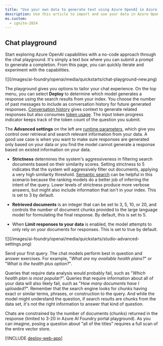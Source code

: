 ```yaml
---
title: "Use your own data to generate text using Azure OpenAI in Azure AI Foundry Models"
description: Use this article to import and use your data in Azure OpenAI.
ms.custom:
  - ignite-2024
---
```


## Chat playground

Start exploring Azure OpenAI capabilities with a no-code approach through the chat playground. It's simply a text box where you can submit a prompt to generate a completion. From this page, you can quickly iterate and experiment with the capabilities. 

<Frame>
    ![](/images/ai-foundry/openai/media/quickstarts/chat-playground-new.png)
</Frame>

The playground gives you options to tailor your chat experience. On the top menu, you can select **Deploy** to determine which model generates a response using the search results from your index. You choose the number of past messages to include as conversation history for future generated responses. [Conversation history](../concepts/use-your-data.md#conversation-history-for-better-results) gives context to generate related responses but also consumes [token usage](../concepts/use-your-data.md#token-usage-estimation-for-azure-openai-on-your-data). The input token progress indicator keeps track of the token count of the question you submit. 


The **Advanced settings** on the left are [runtime parameters](../concepts/use-your-data.md#runtime-parameters), which give you control over retrieval and search relevant information from your data. A good use case is when you want to make sure responses are generated only based on your data or you find the model cannot generate a response based on existed information on your data.

- **Strictness** determines the system's aggressiveness in filtering search documents based on their similarity scores. Setting strictness to 5 indicates that the system will aggressively filter out documents, applying a very high similarity threshold. [Semantic search](../concepts/use-your-data.md#search-types) can be helpful in this scenario because the ranking models do a better job of inferring the intent of the query. Lower levels of strictness produce more verbose answers, but might also include information that isn't in your index. This is set to 3 by default.

- **Retrieved documents** is an integer that can be set to 3, 5, 10, or 20, and controls the number of document chunks provided to the large language model for formulating the final response. By default, this is set to 5.


- When **Limit responses to your data** is enabled, the model attempts to only rely on your documents for responses. This is set to true by default.

<Frame>
    ![](/images/ai-foundry/openai/media/quickstarts/studio-advanced-settings.png)
</Frame>

Send your first query. The chat models perform best in question and answer exercises. For example, "*What are my available health plans?*" or "*What is the health plus option?*".

Queries that require data analysis would probably fail, such as "*Which health plan is most popular?*". Queries that require information about all of your data will also likely fail, such as "*How many documents have I uploaded?*". Remember that the search engine looks for chunks having exact or similar terms, phrases, or construction to the query. And while the model might understand the question, if search results are chunks from the data set, it's not the right information to answer that kind of question.

Chats are constrained by the number of documents (chunks) returned in the response (limited to 3-20 in Azure AI Foundry portal playground). As you can imagine, posing a question about "all of the titles" requires a full scan of the entire vector store.

[!INCLUDE [deploy-web-app](deploy-web-app)]
